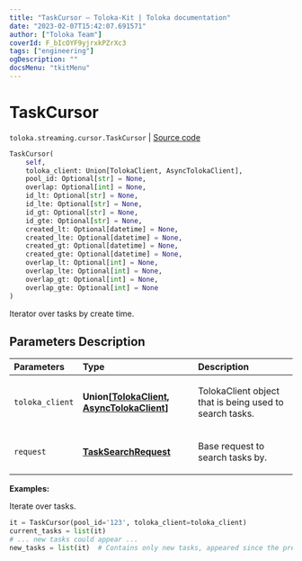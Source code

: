 ```yaml
---
title: "TaskCursor — Toloka-Kit | Toloka documentation"
date: "2023-02-07T15:42:07.691571"
author: ["Toloka Team"]
coverId: F_bIcOYF9yjrxkPZrXc3
tags: ["engineering"]
ogDescription: ""
docsMenu: "tkitMenu"
---
```


# TaskCursor
`toloka.streaming.cursor.TaskCursor` | [Source code](https://github.com/Toloka/toloka-kit/blob/v1.1.3/src/streaming/cursor.py#L263)

```python
TaskCursor(
    self,
    toloka_client: Union[TolokaClient, AsyncTolokaClient],
    pool_id: Optional[str] = None,
    overlap: Optional[int] = None,
    id_lt: Optional[str] = None,
    id_lte: Optional[str] = None,
    id_gt: Optional[str] = None,
    id_gte: Optional[str] = None,
    created_lt: Optional[datetime] = None,
    created_lte: Optional[datetime] = None,
    created_gt: Optional[datetime] = None,
    created_gte: Optional[datetime] = None,
    overlap_lt: Optional[int] = None,
    overlap_lte: Optional[int] = None,
    overlap_gt: Optional[int] = None,
    overlap_gte: Optional[int] = None
)
```

Iterator over tasks by create time.

## Parameters Description

| Parameters | Type | Description |
| :----------| :----| :-----------|
`toloka_client`|**Union\[[TolokaClient](/docs/toloka-kit/reference/toloka.client.TolokaClient), [AsyncTolokaClient](/docs/toloka-kit/reference/toloka.async_client.client.AsyncTolokaClient)\]**|<p>TolokaClient object that is being used to search tasks.</p>
`request`|**[TaskSearchRequest](/docs/toloka-kit/reference/toloka.client.search_requests.TaskSearchRequest)**|<p>Base request to search tasks by.</p>

**Examples:**

Iterate over tasks.

```python
it = TaskCursor(pool_id='123', toloka_client=toloka_client)
current_tasks = list(it)
# ... new tasks could appear ...
new_tasks = list(it)  # Contains only new tasks, appeared since the previous call.
```
